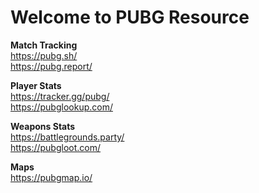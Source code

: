 # Welcome to PUBG Resource
 
**Match Tracking**  
https://pubg.sh/  
https://pubg.report/  

**Player Stats**  
https://tracker.gg/pubg/  
https://pubglookup.com/  

**Weapons Stats**  
https://battlegrounds.party/  
https://pubgloot.com/ 

**Maps**  
https://pubgmap.io/ 